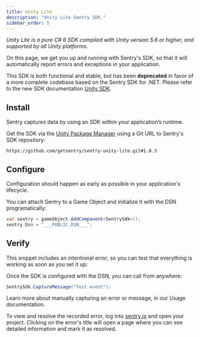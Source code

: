 ```yaml
---
title: Unity Lite
description: "Unity Lite Sentry SDK."
sidebar_order: 5
---
```


_Unity Lite is a pure C# 6 SDK compiled with Unity version 5.6 or higher, and supported by all Unity platforms._

On this page, we get you up and running with Sentry's SDK, so that it will automatically report errors and exceptions in your application.

<Note>

This SDK is both functional and stable, but has been **deprecated** in favor of a more complete codebase based on the Sentry SDK for .NET.
Please refer to the new SDK documentation [Unity SDK](/platforms/unity).

</Note>

## Install

Sentry captures data by using an SDK within your application’s runtime.

Get the SDK via the [Unity Package Manager](https://docs.unity3d.com/Manual/upm-ui-giturl.html) using a Git URL to Sentry's SDK repository:

```
https://github.com/getsentry/sentry-unity-lite.git#1.0.3
```

## Configure

Configuration should happen as early as possible in your application's lifecycle.

You can attach Sentry to a Game Object and initialize it with the DSN programatically:

<SignInNote />

```csharp
var sentry = gameObject.AddComponent<SentrySdk>();
sentry.Dsn = "___PUBLIC_DSN___";
```

## Verify

This snippet includes an intentional error, so you can test that everything is working as soon as you set it up:

Once the SDK is configured with the DSN, you can call from anywhere:

```csharp
SentrySdk.CaptureMessage("Test event");
```

<Note>

Learn more about manually capturing an error or message, in our <PlatformLink to="/usage/">Usage documentation</PlatformLink>.

</Note>

To view and resolve the recorded error, log into [sentry.io](https://sentry.io) and open your project. Clicking on the error's title will open a page where you can see detailed information and mark it as resolved.
